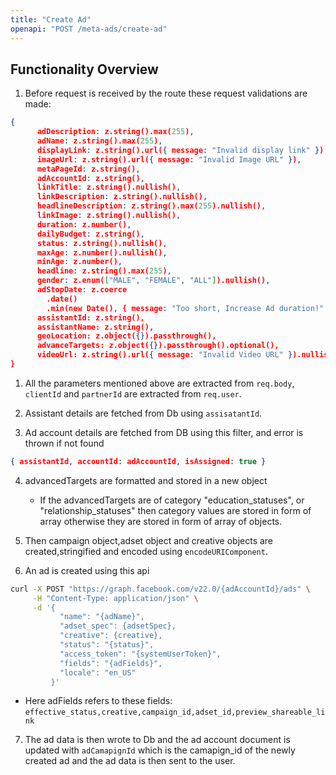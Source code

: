 ```yaml
---
title: "Create Ad"
openapi: "POST /meta-ads/create-ad"
---
```


## Functionality Overview

1. Before request is received by the route these request validations are made:

```json
{
      adDescription: z.string().max(255),
      adName: z.string().max(255),
      displayLink: z.string().url({ message: "Invalid display link" }),
      imageUrl: z.string().url({ message: "Invalid Image URL" }),
      metaPageId: z.string(),
      adAccountId: z.string(),
      linkTitle: z.string().nullish(),
      linkDescription: z.string().nullish(),
      headlineDescription: z.string().max(255).nullish(),
      linkImage: z.string().nullish(),
      duration: z.number(),
      dailyBudget: z.string(),
      status: z.string().nullish(),
      maxAge: z.number().nullish(),
      minAge: z.number(),
      headline: z.string().max(255),
      gender: z.enum(["MALE", "FEMALE", "ALL"]).nullish(),
      adStopDate: z.coerce
        .date()
        .min(new Date(), { message: "Too short, Increase Ad duration!" }),
      assistantId: z.string(),
      assistantName: z.string(),
      geoLocation: z.object({}).passthrough(),
      advanceTargets: z.object({}).passthrough().optional(),
      videoUrl: z.string().url({ message: "Invalid Video URL" }).nullish(),
}
```

1. All the parameters mentioned above are extracted from `req.body`, `clientId` and `partnerId` are extracted from `req.user`.

2. Assistant details are fetched from Db using `assisatantId`.

3. Ad account details are fetched from DB using this filter, and error is thrown if not found

```json
{ assistantId, accountId: adAccountId, isAssigned: true }
```

4. advancedTargets are formatted and stored in a new object

   - If the advancedTargets are of category "education_statuses", or "relationship_statuses" then category values are stored in form of array otherwise they are stored in form of array of objects.

5. Then campaign object,adset object and creative objects are created,stringified and encoded using `encodeURIComponent`.

6. An ad is created using this api

```sh
curl -X POST "https://graph.facebook.com/v22.0/{adAccountId}/ads" \
     -H "Content-Type: application/json" \
     -d '{
           "name": "{adName}",
           "adset_spec": {adsetSpec},
           "creative": {creative},
           "status": "{status}",
           "access_token": "{systemUserToken}",
           "fields": "{adFields}",
           "locale": "en_US"
         }'

```

- Here adFields refers to these fields: `effective_status,creative,campaign_id,adset_id,preview_shareable_link `

7. The ad data is then wrote to Db and the ad account document is updated with `adCamapignId` which is the camapign_id of the newly created ad and the ad data is then sent to the user.
